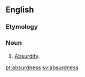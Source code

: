 ==English==
===Etymology===
{{suffix|absurd|ity}}
===Noun===
{{en-noun|es}}

# {{Rare}} [[absurdity|Absurdity]].

[[pt:absurdness]]
[[sv:absurdness]]